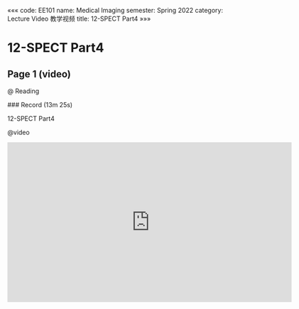 «««
code: EE101
name: Medical Imaging
semester: Spring 2022
category: Lecture Video 教学视频
title: 12-SPECT Part4
»»»

# 12-SPECT Part4

## Page 1 (video)

@ Reading

<div class="markdown-body">
### Record (13m 25s)

12-SPECT Part4
</div>

@video

<iframe src="https://sbbrisk.com/e/nqsloum3z9l5.html" frameborder=0 marginwidth=0 marginheight=0 scrolling=no width=640 height=360 allowfullscreen></iframe>

